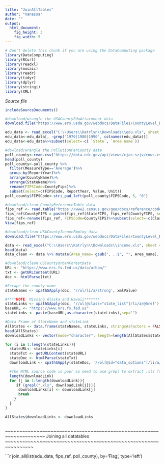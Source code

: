```yaml
---
title: "JoinAllTables"
author: "Vanessa"
date: ""
output: 
  html_document:
    fig_height: 3
    fig_width: 5
---
```

<!-- Don't edit in between this line and the one below -->
```r
# Don't delete this chunk if you are using the DataComputing package
library(DataComputing)
library(RCurl)
library(readxl)
library(mosaic)
library(readr)
library(tidyr) 
library(dplyr)
library(stringi)
library(XML)
```
*Source file* 
```r
includeSourceDocuments()
```
<!-- Don't edit the material above this line -->

```r
#download/wrangle the USACountyEduAttainment data
download.file("https://www.ers.usda.gov/webdocs/DataFiles/CountyLevel_Data_Sets_Download_Data__18026/Education.xls?v=42762", destfile = "C:\\Users\\Katrlyn\\Downloads\\edu.xls", mode = "wb" )

edu_data <- read_excel("C:\\Users\\Katrlyn\\Downloads\\edu.xls", sheet = 1, skip = 4)
edu_data<-edu_data[, -grep("1970|1980|1990", colnames(edu_data))]
edu_data<-edu_data%>%subset(select=-c( `State`, `Area name`))
```

```r
#dowload/wrangle the PollutionPerCounty data
poll_county<-read.csv("https://data.cdc.gov/api/views/cjae-szjv/rows.csv?accessType=DOWNLOAD")
head(poll_county)
poll_county<-poll_county %>%
  filter(MeasureType=='Average')%>%
  group_by(ReportYear)%>%
  arrange(CountyName)%>%
  arrange(StateName)%>%
  rename(FIPSCode=CountyFips)%>%
  subset(select=c(FIPSCode, ReportYear, Value, Unit))
poll_county$FIPSCode<-stri_pad_left(poll_county$FIPSCode, 5, "0")
```

```r
#download/clean CountyReferenceTable data
fips_ref <- read.table("https://www2.census.gov/geo/docs/reference/codes/files/national_county.txt", sep = ",", col.names = c("State", "StateFIPS", "CountyFIPS", "CountyName", "ClassFIPSCode" ), colClasses = "character")
fips_ref$CountyFIPS = paste(fips_ref$StateFIPS, fips_ref$CountyFIPS, sep="")
fips_ref<-rename(fips_ref, FIPSCode=CountyFIPS)%>%subset(select=-c(ClassFIPSCode))
View(fips_ref)
```

```r
#download/clean USACountyIncomeEmploy data
download.file("https://www.ers.usda.gov/webdocs/DataFiles/CountyLevel_Data_Sets_Download_Data__18026/Unemployment.xls?v=42762", destfile = "C:\\Users\\Katrlyn\\Downloads\\income.xls", mode = "wb" )

data <- read_excel("C:\\Users\\Katrlyn\\Downloads\\income.xls", sheet = 1, skip = 7)
head(data)
data_clean <- data %>% mutate(Area_name= gsub(", ..$", "", Area_name), Area_name)

```

```r
#downlaod/clean USCountyUrbanForestData
URL <- "https://www.nrs.fs.fed.us/data/urban/"
txt <- getURLContent(URL)
doc <- htmlParse(txt)

#Scrape the county name
stateNames <- xpathSApply(doc, '//ul/li/a/strong', xmlValue)

#****NOTE: Missing Alaska and Hawaii*******
stateLinks <- xpathSApply(doc, '//ul[@class="state_list"]/li/a/@href')
baseURL <- "https://www.nrs.fs.fed.us"
stateLinks <- paste(baseURL,as.character(stateLinks),sep="")

#Data Frame of StateName and stateLink
AllStates <- data.frame(stateNames, stateLinks, stringsAsFactors = FALSE)
head(AllStates) 
downloadLinks <- vector(mode="character", length=length(AllStates$stateNames))

for (i in 1:length(stateLinks)){
  stateURL<- stateLinks[i]
  stateTxt <- getURLContent(stateURL)
  stateDoc <- htmlParse(stateTxt)
  downloadLink <- xpathSApply(stateDoc, '//ol[@id="data_options"]/li/a/@href')

  #The HTML source code is poor so need to use grepl to extract .xls from Xpath results
  length(downloadLink)
  for (j in 1:length(downloadLink)){
     if (grepl(".xls", downloadLink[j])){
      downloadLinks[i] <- downloadLink[j]
      break 
    }
  }
}

AllStates$downloadLinks <- downloadLinks
 

```

~~~~~~~~~~~~~~~~~~~~~~~~~~~~~~~~~~~~~~~~~~~~~~~~~~~~~~~~~~~~~~~~~~~~
Joining all datatables 
~~~~~~~~~~~~~~~~~~~~~~~~~~~~~~~~~~~~~~~~~~~~~~~~~~~~~~~~~~~~~~~~

```r
join_all(list(edu_date, fips_ref, poll_county), by='Flag', type='left')
